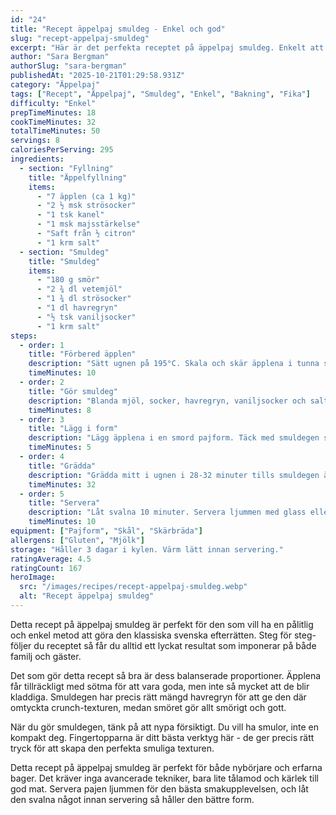 ```yaml
---
id: "24"
title: "Recept äppelpaj smuldeg - Enkel och god"
slug: "recept-appelpaj-smuldeg"
excerpt: "Här är det perfekta receptet på äppelpaj smuldeg. Enkelt att följa och alltid lyckat resultat."
author: "Sara Bergman"
authorSlug: "sara-bergman"
publishedAt: "2025-10-21T01:29:58.931Z"
category: "Äppelpaj"
tags: ["Recept", "Äppelpaj", "Smuldeg", "Enkel", "Bakning", "Fika"]
difficulty: "Enkel"
prepTimeMinutes: 18
cookTimeMinutes: 32
totalTimeMinutes: 50
servings: 8
caloriesPerServing: 295
ingredients:
  - section: "Fyllning"
    title: "Äppelfyllning"
    items:
      - "7 äpplen (ca 1 kg)"
      - "2 ½ msk strösocker"
      - "1 tsk kanel"
      - "1 msk majsstärkelse"
      - "Saft från ½ citron"
      - "1 krm salt"
  - section: "Smuldeg"
    title: "Smuldeg"
    items:
      - "180 g smör"
      - "2 ¾ dl vetemjöl"
      - "1 ¾ dl strösocker"
      - "1 dl havregryn"
      - "½ tsk vaniljsocker"
      - "1 krm salt"
steps:
  - order: 1
    title: "Förbered äpplen"
    description: "Sätt ugnen på 195°C. Skala och skär äpplena i tunna skivor. Blanda med socker, kanel, majsstärkelse, citronsaft och salt."
    timeMinutes: 10
  - order: 2
    title: "Gör smuldeg"
    description: "Blanda mjöl, socker, havregryn, vaniljsocker och salt. Nyp i smöret försiktigt tills det blir smuligt."
    timeMinutes: 8
  - order: 3
    title: "Lägg i form"
    description: "Lägg äpplena i en smord pajform. Täck med smuldegen så att allt är täckt."
    timeMinutes: 5
  - order: 4
    title: "Grädda"
    description: "Grädda mitt i ugnen i 28-32 minuter tills smuldegen är gyllenbrun och pajen bubblande."
    timeMinutes: 32
  - order: 5
    title: "Servera"
    description: "Låt svalna 10 minuter. Servera ljummen med glass eller grädde."
    timeMinutes: 10
equipment: ["Pajform", "Skål", "Skärbräda"]
allergens: ["Gluten", "Mjölk"]
storage: "Håller 3 dagar i kylen. Värm lätt innan servering."
ratingAverage: 4.5
ratingCount: 167
heroImage:
  src: "/images/recipes/recept-appelpaj-smuldeg.webp"
  alt: "Recept äppelpaj smuldeg"
---
```


Detta recept på äppelpaj smuldeg är perfekt för den som vill ha en pålitlig och enkel metod att göra den klassiska svenska efterrätten. Steg för steg-följer du receptet så får du alltid ett lyckat resultat som imponerar på både familj och gäster.

Det som gör detta recept så bra är dess balanserade proportioner. Äpplena får tillräckligt med sötma för att vara goda, men inte så mycket att de blir kladdiga. Smuldegen har precis rätt mängd havregryn för att ge den där omtyckta crunch-texturen, medan smöret gör allt smörigt och gott.

När du gör smuldegen, tänk på att nypa försiktigt. Du vill ha smulor, inte en kompakt deg. Fingertopparna är ditt bästa verktyg här - de ger precis rätt tryck för att skapa den perfekta smuliga texturen.

Detta recept på äppelpaj smuldeg är perfekt för både nybörjare och erfarna bager. Det kräver inga avancerade tekniker, bara lite tålamod och kärlek till god mat. Servera pajen ljummen för den bästa smakupplevelsen, och låt den svalna något innan servering så håller den bättre form.
